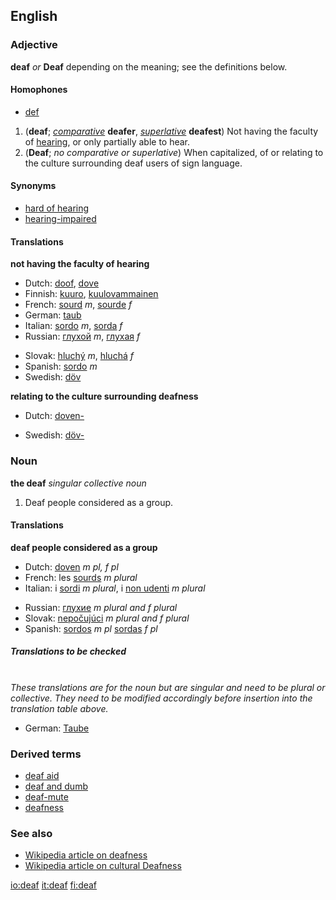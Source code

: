 ==English==
===Adjective===
'''deaf''' ''or'' '''Deaf''' depending on the meaning; see the definitions below.
<!--the comparative and superlative have been added to the definitions: see below-->

====Homophones====
*[[def]]

#('''deaf'''; ''[[comparative]]'' '''deafer''', ''[[superlative]]'' '''deafest''') Not having the faculty of [[hearing]], or only partially able to hear.
#('''Deaf'''; ''no comparative or superlative'') When capitalized, of or relating to the culture surrounding deaf users of sign language.

====Synonyms====
*[[hard of hearing]]
*[[hearing-impaired]]

====Translations====

'''not having the faculty of hearing'''
{{top}}
*Dutch: [[doof]], [[dove]]
*Finnish: [[kuuro]], [[kuulovammainen]]
*French: [[sourd]] ''m'', [[sourde]] ''f''
*German: [[taub]]
*Italian: [[sordo]] ''m'', [[sorda]] ''f''
*Russian: [[глухой]] ''m'', [[глухая]] ''f''
{{mid}}
*Slovak: [[hluchý]] ''m'', [[hluchá]] ''f''
*Spanish: [[sordo]] ''m''
*Swedish: [[döv]]
{{bottom}}

'''relating to the culture surrounding deafness'''
{{top}}
*Dutch: [[doven-]]
{{mid}}
*Swedish: [[döv-]]
{{bottom}}

===Noun===
'''the deaf''' ''singular collective noun''

#Deaf people considered as a group.

====Translations====
'''deaf people considered as a group'''
{{top}}
*Dutch: [[doven]] ''m pl, f pl''
*French: les [[sourd]]s ''m plural''
*Italian: i [[sordo|sordi]] ''m plural'', i [[non udente|non udenti]] ''m plural''
{{mid}}
*Russian: [[глухой|глухие]] ''m plural and f plural''
*Slovak: [[nepočujúci]] ''m plural and f plural''
*Spanish: [[sordos]]  ''m pl'' [[sordas]] ''f pl''
{{bottom}}

=====Translations to be checked=====
<!--Remove this section once all of the translations below have been moved into the tables above.-->
{{checktrans}}<br>

''These translations are for the noun but are singular and need to be plural or collective.  They need to be modified accordingly before insertion into the translation table above.''

*German: [[Taube]] 

===Derived terms===
*[[deaf aid]]
*[[deaf and dumb]]
*[[deaf-mute]]
*[[deafness]]

===See also===
*[[w:Deaf|Wikipedia article on deafness]]
*[[w:Deaf culture|Wikipedia article on cultural Deafness]]

[[io:deaf]]
[[it:deaf]]
[[fi:deaf]]